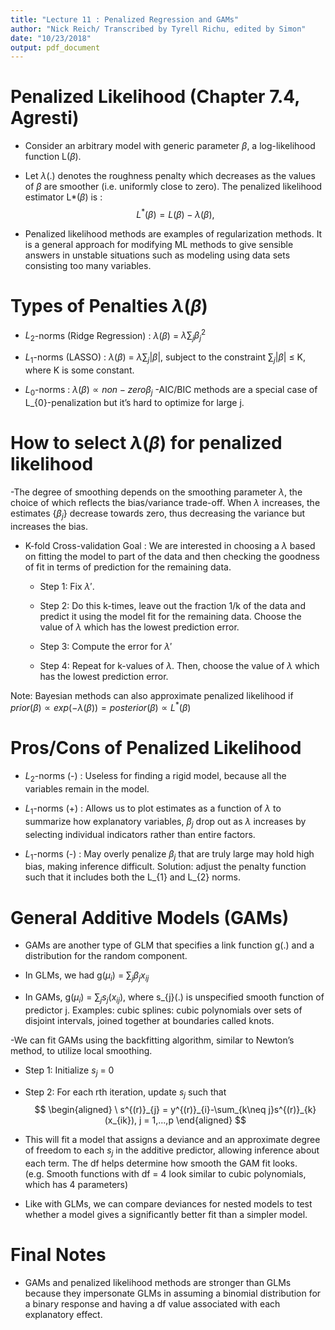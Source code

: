 ```yaml
---
title: "Lecture 11 : Penalized Regression and GAMs"
author: "Nick Reich/ Transcribed by Tyrell Richu, edited by Simon"
date: "10/23/2018"
output: pdf_document
---
```



Penalized Likelihood (Chapter 7.4, Agresti)
========================================================

- Consider an arbitrary model with generic parameter $\beta$, a log-likelihood function L($\beta$).  
- Let $\lambda(.)$ denotes the roughness penalty which decreases as the values of $\beta$ are smoother (i.e. uniformly close to zero). The penalized likelihood estimator L*($\beta$) is : 
$$
L^{*}(\beta) = L(\beta)-\lambda(\beta), 
$$

 - Penalized likelihood methods are examples of regularization methods. It is a general approach for modifying ML methods to give sensible answers in unstable situations such as modeling using data sets consisting too many variables. 




Types of Penalties $\lambda(\beta)$
========================================================

- $L_{2}$-norms (Ridge Regression) : $\lambda(\beta)$ = $\lambda \sum_{j}{\beta^2_{j}}$




- $L_{1}$-norms (LASSO) : $\lambda(\beta)$ = $\lambda \sum_{j}{|\beta|}$, subject to the constraint $\sum_{j}{|\beta|}$ $\leq$ K, where K is some constant. 



- $L_{0}$-norms : $\lambda(\beta) \propto non-zero \beta_{j}$ 
  -AIC/BIC methods are a special case of L_{0}-penalization but it's hard to optimize for large j. 


How to select $\lambda(\beta)$ for penalized likelihood
========================================================

-The degree of smoothing depends on the smoothing parameter $\lambda$, the choice of which reflects the bias/variance trade-off. When $\lambda$ increases, the estimates {$\beta_{j}$} decrease towards zero, thus decreasing the variance but increases the bias. 

- K-fold Cross-validation 
Goal : We are interested in choosing a $\lambda$ based on fitting the model to part of the data and then checking the goodness of fit in terms of prediction for the remaining data. 

  - Step 1: Fix $\lambda'$.
  
  
  
  
  - Step 2: Do this k-times, leave out the fraction 1/k of the data and predict it using the model fit for the remaining data. Choose the value of $\lambda$ which has the lowest prediction error. 
  
  
  
  
  - Step 3: Compute the error for $\lambda'$
  
  
  
  
  - Step 4: Repeat for k-values of $\lambda$. Then, choose the value of $\lambda$ which has the lowest prediction error.



  
Note: Bayesian methods can also approximate penalized likelihood if $prior(\beta) \propto exp(-\lambda(\beta)) = posterior(\beta) \propto L^*(\beta)$


Pros/Cons of Penalized Likelihood
========================================================

- $L_{2}$-norms (-) : Useless for finding a rigid model, because all the variables remain in the model. 




- $L_{1}$-norms (+) : Allows us to plot estimates as a function of $\lambda$ to summarize how explanatory variables, $\beta_{j}$ drop out as $\lambda$ increases by selecting individual indicators rather than entire factors. 




- $L_{1}$-norms (-) : May overly penalize $\beta_{j}$ that are truly large may hold high bias, making inference difficult. Solution:  adjust the penalty function such that it includes both the L_{1} and L_{2} norms. 


General Additive Models (GAMs)
========================================================

- GAMs are another type of GLM that specifies a link function g(.) and a distribution for the random component.
- In GLMs, we had g($\mu_{i}$) = $\sum_{j}\beta_{j}x_{ij}$




- In GAMs, g($\mu_{i}$) = $\sum_{j}s_{j}(x_{ij})$, where s_{j}(.) is unspecified smooth function of predictor j. Examples: cubic splines: cubic polynomials over sets of disjoint intervals, joined together at boundaries called knots. 




-We can fit GAMs using the backfitting algorithm, similar to Newton's method, to utilize local smoothing.




  - Step 1: Initialize ${s_{j}}$ = 0
  
  
  
  
  - Step 2: For each rth iteration, update $s_{j}$ such that 
  $$
  \begin{aligned}
  \ s^{(r)}_{j} = y^{(r)}_{i}-\sum_{k\neq j}s^{(r)}_{k}(x_{ik}), j = 1,...,p
  \end{aligned}
  $$
  
- This will fit a model that assigns a deviance and an approximate degree of freedom to each $s_{j}$ in the additive predictor, allowing inference about each term. The df helps determine how smooth the GAM fit looks. (e.g. Smooth functions with df = 4 look similar to cubic polynomials, which has 4 parameters)




- Like with GLMs, we can compare deviances for nested models to test whether a model gives a significantly better fit than a simpler model.  





Final Notes
========================================================
- GAMs and penalized likelihood methods are stronger than GLMs because they impersonate GLMs in assuming a binomial distribution for a binary response and having a df value associated with each explanatory effect. 